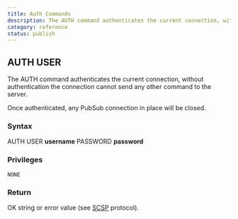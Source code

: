 ```yaml
---
title: Auth Commands
description: The AUTH command authenticates the current connection, without authentication the connection cannot send any other command to the server
category: reference
status: publish
---
```


## AUTH USER
The AUTH command authenticates the current connection, without authentication the connection cannot send any other command to the server.

Once authenticated, any PubSub connection in place will be closed.
### Syntax

AUTH USER **username** PASSWORD **password**

### Privileges

```
NONE
```

### Return

OK string or error value (see [SCSP](https://github.com/sqlitecloud/sdk/blob/master/PROTOCOL.md) protocol).
